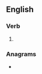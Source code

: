 ==English==

===Verb===
{{head|en|verb form}}

# {{en-third-person singular of|restore}}

===Anagrams===
* {{anagrams|en|a=eeorrsst|treseros}}